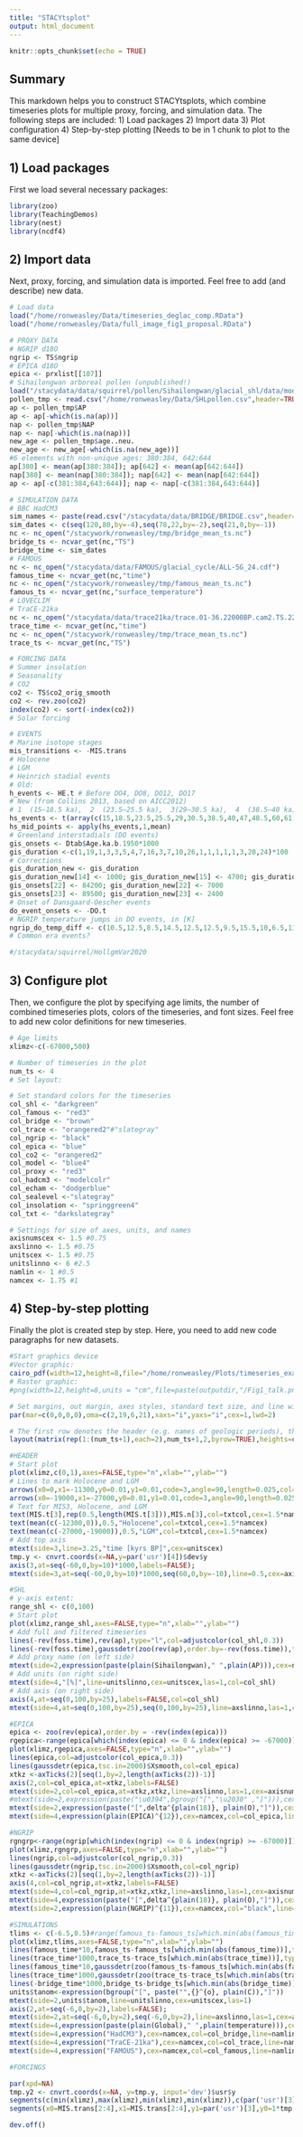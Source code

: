 ```yaml
---
title: "STACYtsplot"
output: html_document
---
```


```r
knitr::opts_chunk$set(echo = TRUE)
```

## Summary

This markdown helps you to construct STACYtsplots, which combine timeseries plots for multiple proxy, forcing, and simulation data. The following steps are included:
1) Load packages
2) Import data
3) Plot configuration
4) Step-by-step plotting [Needs to be in 1 chunk to plot to the same device]

## 1) Load packages

First we load several necessary packages:

```r

library(zoo)
library(TeachingDemos)
library(nest)
library(ncdf4)

```


## 2) Import data

Next, proxy, forcing, and simulation data is imported. Feel free to add (and describe) new data.

```r
# Load data
load("/home/ronweasley/Data/timeseries_deglac_comp.RData")
load("/home/ronweasley/Data/full_image_fig1_proposal.RData")

# PROXY DATA
# NGRIP d18O
ngrip <- TS$ngrip
# EPICA d18O
epica <- prxlist[[107]]
# Sihailongwan arboreal pollen (unpublished!)
load("/stacydata/data/squirrel/pollen/Sihailongwan/glacial_shl/data/moderndata.RData")
pollen_tmp <- read.csv("/home/ronweasley/Data/SHLpollen.csv",header=TRUE,sep=";")
ap <- pollen_tmp$AP
ap <- ap[-which(is.na(ap))]
nap <- pollen_tmp$NAP
nap <- nap[-which(is.na(nap))]
new_age <- pollen_tmp$age..neu.
new_age <- new_age[-which(is.na(new_age))]
#6 elements with non-unique ages: 380:384, 642:644
ap[380] <- mean(ap[380:384]); ap[642] <- mean(ap[642:644])
nap[380] <- mean(nap[380:384]); nap[642] <- mean(nap[642:644])
ap <- ap[-c(381:384,643:644)]; nap <- nap[-c(381:384,643:644)]

# SIMULATION DATA
# BBC HadCM3
sim_names <- paste(read.csv("/stacydata/data/BRIDGE/BRIDGE.csv",header=TRUE)$bbc_all_triff_rev_dyn04)[1:62]
sim_dates <- c(seq(120,80,by=-4),seq(78,22,by=-2),seq(21,0,by=-1))
nc <- nc_open("/stacywork/ronweasley/tmp/bridge_mean_ts.nc")
bridge_ts <- ncvar_get(nc,"TS")
bridge_time <- sim_dates
# FAMOUS
nc <- nc_open("/stacydata/data/FAMOUS/glacial_cycle/ALL-5G_24.cdf")
famous_time <- ncvar_get(nc,"time")
nc <- nc_open("/stacywork/ronweasley/tmp/famous_mean_ts.nc")
famous_ts <- ncvar_get(nc,"surface_temperature")
# LOVECLIM
# TraCE-21ka
nc <- nc_open("/stacydata/data/trace21ka/trace.01-36.22000BP.cam2.TS.22000BP_decavg_400BCE.nc")
trace_time <- ncvar_get(nc,"time")
nc <- nc_open("/stacywork/ronweasley/tmp/trace_mean_ts.nc")
trace_ts <- ncvar_get(nc,"TS")

# FORCING DATA
# Summer insolation
# Seasonality
# CO2
co2 <- TS$co2_orig_smooth
co2 <- rev.zoo(co2)
index(co2) <- sort(-index(co2))
# Solar forcing

# EVENTS
# Marine isotope stages
mis_transitions <- -MIS.trans
# Holocene
# LGM
# Heinrich stadial events
# Old:
h_events <- HE.t # Before DO4, DO8, DO12, DO17
# New (from Collins 2013, based on AICC2012)
# 1  (15–18.5 ka),  2  (23.5–25.5 ka),  3(29–30.5 ka),  4  (38.5–40 ka)  and  5  (47–48.5 ka)
hs_events <- t(array(c(15,18.5,23.5,25.5,29,30.5,38.5,40,47,48.5,60,61),dim=c(2,6)))
hs_mid_points <- apply(hs_events,1,mean)
# Greenland interstadials (DO events)
gis_onsets <- Dtab$Age.ka.b.1950*1000
gis_duration <-c(1,19,1,3,3,5,4,7,16,3,7,10,26,1,1,1,1,1,3,20,24)*100
# Corrections
gis_duration_new <- gis_duration
gis_duration_new[14] <- 1000; gis_duration_new[15] <- 4700; gis_duration_new[16] <- 400; gis_duration_new[17] <- 1800; gis_duration_new[18] <- 800
gis_onsets[22] <- 84200; gis_duration_new[22] <- 7000
gis_onsets[23] <- 89500; gis_duration_new[23] <- 2400
# Onset of Dansgaard-Oescher events
do_event_onsets <- -DO.t
# NGRIP temperature jumps in DO events, in [K]
ngrip_do_temp_diff <- c(10.5,12.5,8.5,14.5,12.5,12.5,9.5,15.5,10,6.5,13.5,16.5,12.5,8.5,12.5,10,10,12.5,13.5,14,12.5,13.5)
# Common era events?

#/stacydata/squirrel/HollgmVar2020

```

## 3) Configure plot

Then, we configure the plot by specifying age limits, the number of combined timeseries plots, colors of the timeseries, and font sizes. Feel free to add new color definitions for new timeseries.

```r

# Age limits
xlimz<-c(-67000,500)

# Number of timeseries in the plot
num_ts <- 4
# Set layout:

# Set standard colors for the timeseries
col_shl <- "darkgreen"
col_famous <- "red3"
col_bridge <- "brown"
col_trace <- "orangered2"#"slategray"
col_ngrip <- "black"
col_epica <- "blue"
col_co2 <- "orangered2"
col_model <- "blue4"
col_proxy <- "red3"
col_hadcm3 <- "modelcolr"
col_echam <- "dodgerblue"
col_sealevel <-"slategray"
col_insolation <- "springgreen4"
col_txt <- "darkslategray"

# Settings for size of axes, units, and names
axisnumscex <- 1.5 #0.75
axslinno <- 1.5 #0.75
unitscex <- 1.5 #0.75
unitslinno <- 6 #2.5
namlin <- 1 #0.5
namcex <- 1.75 #1

```

## 4) Step-by-step plotting

Finally the plot is created step by step. Here, you need to add new code paragraphs for new datasets.

```r
#Start graphics device
#Vector graphic:
cairo_pdf(width=12,height=8,file="/home/ronweasley/Plots/timeseries_example.pdf")
# Raster graphic:
#png(width=12,height=8,units = "cm",file=paste(outputdir,"/Fig1_talk.png",sep=""),res=150)

# Set margins, out margin, axes styles, standard text size, and line width
par(mar=c(0,0,0,0),oma=c(2,19,6,21),xaxs="i",yaxs="i",cex=1,lwd=2)

# The first row denotes the header (e.g. names of geologic periods), the remaining rows correspond to the individual timeseries plots
layout(matrix(rep(1:(num_ts+1),each=2),num_ts+1,2,byrow=TRUE),heights=c(0.2,1,1,1,1))

#HEADER
# Start plot
plot(xlimz,c(0,1),axes=FALSE,type="n",xlab="",ylab="")
# Lines to mark Holocene and LGM
arrows(x0=0,x1=-11300,y0=0.01,y1=0.01,code=3,angle=90,length=0.025,col=txtcol)
arrows(x0=-19000,x1=-27000,y0=0.01,y1=0.01,code=3,angle=90,length=0.025,col=txtcol)
# Text for MIS3, Holocene, and LGM
text(MIS.t[3],rep(0.5,length(MIS.t[3])),MIS.n[3],col=txtcol,cex=1.5*namcex)
text(mean(c(-12300,0)),0.5,"Holocene",col=txtcol,cex=1.5*namcex)
text(mean(c(-27000,-19000)),0.5,"LGM",col=txtcol,cex=1.5*namcex)
# Add top axis
mtext(side=3,line=3.25,"time [kyrs BP]",cex=unitscex)
tmp.y <- cnvrt.coords(x=NA,y=par('usr')[4])$dev$y
axis(3,at=seq(-60,0,by=10)*1000,labels=FALSE);
mtext(side=3,at=seq(-60,0,by=10)*1000,seq(60,0,by=-10),line=0.5,cex=axisnumscex)

#SHL
# y-axis extent:
range_shl <- c(0,100)
# Start plot
plot(xlimz,range_shl,axes=FALSE,type="n",xlab="",ylab="")
# Add full and filtered timeseries
lines(-rev(foss.time),rev(ap),type="l",col=adjustcolor(col_shl,0.3))
lines(-rev(foss.time),gaussdetr(zoo(rev(ap),order.by=-rev(foss.time)),tsc.in=2000)$Xsmooth,type="l",col=col_shl)
# Add proxy name (on left side)
mtext(side=2,expression(paste(plain(Sihailongwan)," ",plain(AP))),cex=namcex,line=namlin,las=1,col=col_shl)
# Add units (on right side)
mtext(side=4,"[%]",line=unitslinno,cex=unitscex,las=1,col=col_shl)
# Add axis (on right side)
axis(4,at=seq(0,100,by=25),labels=FALSE,col=col_shl)
mtext(side=4,at=seq(0,100,by=25),seq(0,100,by=25),line=axslinno,las=1,cex=axisnumscex,col=col_shl)

#EPICA
epica <- zoo(rev(epica),order.by = -rev(index(epica)))
rgepica<-range(epica[which(index(epica) <= 0 & index(epica) >= -67000)])
plot(xlimz,rgepica,axes=FALSE,type="n",xlab="",ylab="")
lines(epica,col=adjustcolor(col_epica,0.3))
lines(gaussdetr(epica,tsc.in=2000)$Xsmooth,col=col_epica)
xtkz <-axTicks(2)[seq(1,by=2,length(axTicks(2))-1)]
axis(2,col=col_epica,at=xtkz,labels=FALSE)
mtext(side=2,col=col_epica,at=xtkz,xtkz,line=axslinno,las=1,cex=axisnumscex)
#mtext(side=2,expression(paste("\u0394",bgroup("[","\u2030" ,"]"))),cex=unitscex,col="black",line=unitslinno,las=1)
mtext(side=2,expression(paste("[",delta^{plain(18)}, plain(O),"]")),cex=unitscex,col=col_epica,line=unitslinno,las=1)
mtext(side=4,expression(plain(EPICA)^{12}),cex=namcex,col=col_epica,line=namlin,las=1)

#NGRIP
rgngrp<-range(ngrip[which(index(ngrip) <= 0 & index(ngrip) >= -67000)])
plot(xlimz,rgngrp,axes=FALSE,type="n",xlab="",ylab="")
lines(ngrip,col=adjustcolor(col_ngrip,0.3))
lines(gaussdetr(ngrip,tsc.in=2000)$Xsmooth,col=col_ngrip)
xtkz <-axTicks(2)[seq(1,by=2,length(axTicks(2))-1)]
axis(4,col=col_ngrip,at=xtkz,labels=FALSE)
mtext(side=4,col=col_ngrip,at=xtkz,xtkz,line=axslinno,las=1,cex=axisnumscex)
mtext(side=4,expression(paste("[",delta^{plain(18)}, plain(O),"]")),cex=unitscex,col=col_ngrip,line=unitslinno,las=1)
mtext(side=2,expression(plain(NGRIP)^{11}),cex=namcex,col="black",line=namlin,las=1)

#SIMULATIONS
tlims <- c(-6.5,0.5)#range(famous_ts-famous_ts[which.min(abs(famous_time))],trace_ts-trace_ts[which.min(abs(trace_time))],bridge_ts-bridge_ts[which.min(abs(bridge_time))],na.rm=TRUE)
plot(xlimz,tlims,axes=FALSE,type="n",xlab="",ylab="")
lines(famous_time*10,famous_ts-famous_ts[which.min(abs(famous_time))],type="l",ylim=c(-6.5,0.5),col=adjustcolor(col_famous,0.3))
lines(trace_time*1000,trace_ts-trace_ts[which.min(abs(trace_time))],type="l",col=adjustcolor(col_trace,0.3))
lines(famous_time*10,gaussdetr(zoo(famous_ts-famous_ts[which.min(abs(famous_time))],order.by=famous_time*10),tsc.in=2000)$Xsmooth,type="l",ylim=c(-6.5,0.5),xlim=c(-66,0),col=col_famous)
lines(trace_time*1000,gaussdetr(zoo(trace_ts-trace_ts[which.min(abs(trace_time))],order.by=trace_time*1000),tsc.in=2000)$Xsmooth,type="l",col=col_trace)
lines(-bridge_time*1000,bridge_ts-bridge_ts[which.min(abs(bridge_time))],type="l",col=col_bridge)
units$tanom<-expression(bgroup("[", paste("",{}^{o}, plain(C)),"]"))
mtext(side=2,units$tanom,line=unitslinno,cex=unitscex,las=1)
axis(2,at=seq(-6,0,by=2),labels=FALSE);
mtext(side=2,at=seq(-6,0,by=2),seq(-6,0,by=2),line=axslinno,las=1,cex=axisnumscex)
mtext(side=4,expression(paste(plain(Global)," ",plain(temperature))),cex=namcex,col="black",line=namlin,las=1,padj=-1)
mtext(side=4,expression("HadCM3"),cex=namcex,col=col_bridge,line=namlin,las=1,padj=0)
mtext(side=4,expression("TraCE-21ka"),cex=namcex,col=col_trace,line=namlin,las=1,padj=1.5)
mtext(side=4,expression("FAMOUS"),cex=namcex,col=col_famous,line=namlin,las=1,padj=3)

#FORCINGS

par(xpd=NA)
tmp.y2 <- cnvrt.coords(x=NA, y=tmp.y, input='dev')$usr$y
segments(c(min(xlimz),max(xlimz),min(xlimz),min(xlimz)),c(par('usr')[3],par('usr')[3],par('usr')[3],tmp.y2),c(par('usr')[1],par('usr')[2],max(xlimz),max(xlimz)),c(tmp.y2,tmp.y2,par('usr')[3],tmp.y2))
segments(x0=MIS.trans[2:4],x1=MIS.trans[2:4],y1=par('usr')[3],y0=1*tmp.y2,lty=2,col="grey")

dev.off()


```



